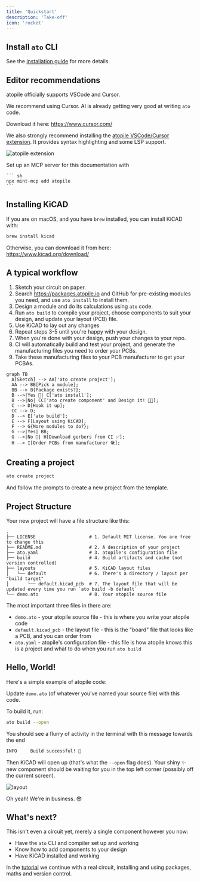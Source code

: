 ```yaml
---
title: 'Quickstart'
description: 'Take-off'
icon: 'rocket'
---
```


## Install `ato` CLI


<QuickstartInstall />

See the [installation guide](./guides/install) for more details.


## Editor recommendations

atopile officially supports VSCode and Cursor.

We recommend using Cursor. AI is already getting very good at writing `ato` code.

Download it here: https://www.cursor.com/

We also strongly recommend installing the [atopile VSCode/Cursor extension](https://marketplace.visualstudio.com/items?itemName=atopile.atopile). It provides syntax highlighting and some LSP support.

![atopile extension](./images/vscode-plugin.png)

<Accordion title="(Experimental) MCP server">
    Set up an MCP server for this documentation with

    ``` sh
    npx mint-mcp add atopile
    ```
</Accordion>


## Installing KiCAD

If you are on macOS, and you have `brew` installed, you can install KiCAD with:

``` sh
brew install kicad
```

Otherwise, you can download it from here: https://www.kicad.org/download/


## A typical workflow

1. Sketch your circuit on paper.
2. Search https://packages.atopile.io and GitHub for pre-existing modules you need, and use `ato install` to install them.
3. Design a module and do its calculations using `ato` code.
4. Run `ato build` to compile your project, choose components to suit your design, and update your layout (PCB) file.
5. Use KiCAD to lay out any changes
6. Repeat steps 3-5 until you're happy with your design.
7. When you're done with your design, push your changes to your repo.
8. CI will automatically build and test your project, and generate the manufacturing files you need to order your PCBs.
9. Take these manufacturing files to your PCB manufacturer to get your PCBAs.

``` mermaid
graph TB
  A[Sketch] --> AA['ato create project'];
  AA --> BB[Pick a module];
  BB --> B{Package exists?};
  B -->|Yes 🥳| C['ato install'];
  B -->|No| CC['ato create component' and Design it! 👨‍💻];
  C --> D[Hook it up];
  CC --> D;
  D --> E['ato build'];
  E --> F[Layout using KiCAD];
  F --> G{More modules to do?};
  G -->|Yes| BB;
  G -->|No 🎉| H[Download gerbers from CI ✅];
  H --> I[Order PCBs from manufacturer 🛠️];
```

## Creating a project

```sh
ato create project
```

And follow the prompts to create a new project from the template.

## Project Structure

Your new project will have a file structure like this:

```
.
├── LICENSE                    # 1. Default MIT license. You are free to change this
├── README.md                  # 2. A description of your project
├── ato.yaml                   # 3. atopile's configuration file
├── build                      # 4. Build artifacts and cache (not version controlled)
├── layouts                    # 5. KiCAD layout files
│   └── default                # 6. There's a directory / layout per "build target"
│       └── default.kicad_pcb  # 7. The layout file that will be updated every time you run `ato build -b default`
└── demo.ato                   # 8. Your atopile source file
```

The most important three files in there are:

- `demo.ato` - your atopile source file - this is where you write your atopile code
- `default.kicad_pcb` - the layout file - this is the "board" file that looks like a PCB, and you can order from
- `ato.yaml` - atopile's configuration file - this file is how atopile knows this is a project and what to do when you run `ato build`


## Hello, World!

Here's a simple example of atopile code:


<QuickstartExample />

Update `demo.ato` (of whatever you've named your source file) with this code.

To build it, run:

```sh
ato build --open
```

You should see a flurry of activity in the terminal with this message towards the end

```sh
INFO     Build successful! 🚀
```

Then KiCAD will open up (that's what the `--open` flag does).
Your shiny ✨ new  component should be waiting for you in the top left corner (possibly off the current screen).

![layout](/atopile/images/quickstart-layout.png)

Oh yeah! We're in business. 😎


## What's next?

This isn't even a circuit yet, merely a single component however you now:

- Have the `ato` CLI and compiler set up and working
- Know how to add components to your design
- Have KiCAD installed and working

In the [tutorial](./essentials/1-the-ato-language) we continue with a real circuit, installing and using packages, maths and version control.
